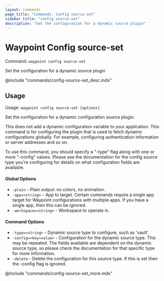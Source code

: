 ```yaml
---
layout: commands
page_title: "Commands: Config source-set"
sidebar_title: "config source-set"
description: "Set the configuration for a dynamic source plugin"
---
```


# Waypoint Config source-set

Command: `waypoint config source-set`

Set the configuration for a dynamic source plugin

@include "commands/config-source-set_desc.mdx"

## Usage

Usage: `waypoint config source-set [options]`


  Set the configuration for a dynamic configuration source plugin.

  This does not add a dynamic configuration variable to your application.
  This command is for configuring the plugin that is used to fetch dynamic
  configurations globally. For example, configuring authentication information
  or server addresses and so on.

  To use this command, you should specify a "-type" flag along with one or more
  "-config" values. Please see the documentation for the config source type
  you're configuring for details on what configuration fields are available.

#### Global Options

- `-plain` - Plain output: no colors, no animation.
- `-app=<string>` - App to target. Certain commands require a single app target for Waypoint configurations with multiple apps. If you have a single app, then this can be ignored.
- `-workspace=<string>` - Workspace to operate in.

#### Command Options

- `-type=<string>` - Dynamic source type to configure, such as 'vault'.
- `-config=<key=value>` - Configuration for the dynamic source type. This may be repeated. The fields available are dependent on the dynamic source type, so please check the documentation for that specific type for more information.
- `-delete` - Delete the configuration for this source type. If this is set then the -config flag is ignored.

@include "commands/config-source-set_more.mdx"
